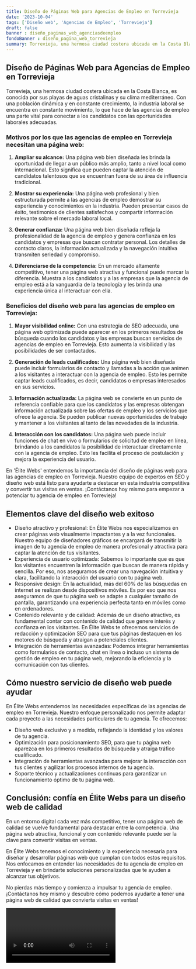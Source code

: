 ```yaml
---
title: Diseño de Páginas Web para Agencias de Empleo en Torrevieja
date: '2023-10-04'
tags: ['Diseño web', 'Agencias de Empleo', 'Torrevieja']
draft: false
banner : diseño_paginas_web_agenciasdeempleo
fondoBanner : diseño_pagina_web_torrevieja
summary: Torrevieja, una hermosa ciudad costera ubicada en la Costa Blanca, es conocida por sus playas de aguas cristalinas y su clima mediterráneo. Con una población dinámica y en constante crecimiento, la industria laboral se encuentra en constante movimiento, lo que hace de las agencias de empleo una parte vital para conectar a los candidatos con las oportunidades laborales adecuadas.
---
```


## Diseño de Páginas Web para Agencias de Empleo en Torrevieja

Torrevieja, una hermosa ciudad costera ubicada en la Costa Blanca, es conocida por sus playas de aguas cristalinas y su clima mediterráneo. Con una población dinámica y en constante crecimiento, la industria laboral se encuentra en constante movimiento, lo que hace de las agencias de empleo una parte vital para conectar a los candidatos con las oportunidades laborales adecuadas.

### Motivos por los que las agencias de empleo en Torrevieja necesitan una página web:

1. **Ampliar su alcance:** Una página web bien diseñada les brinda la oportunidad de llegar a un público más amplio, tanto a nivel local como internacional. Esto significa que pueden captar la atención de candidatos talentosos que se encuentran fuera de su área de influencia tradicional.

2. **Mostrar su experiencia:** Una página web profesional y bien estructurada permite a las agencias de empleo demostrar su experiencia y conocimientos en la industria. Pueden presentar casos de éxito, testimonios de clientes satisfechos y compartir información relevante sobre el mercado laboral local.

3. **Generar confianza:** Una página web bien diseñada refleja la profesionalidad de la agencia de empleo y genera confianza en los candidatos y empresas que buscan contratar personal. Los detalles de contacto claros, la información actualizada y la navegación intuitiva transmiten seriedad y compromiso.

4. **Diferenciarse de la competencia:** En un mercado altamente competitivo, tener una página web atractiva y funcional puede marcar la diferencia. Muestra a los candidatos y a las empresas que la agencia de empleo está a la vanguardia de la tecnología y les brinda una experiencia única al interactuar con ella.

### Beneficios del diseño web para las agencias de empleo en Torrevieja:

1. **Mayor visibilidad online:** Con una estrategia de SEO adecuada, una página web optimizada puede aparecer en los primeros resultados de búsqueda cuando los candidatos y las empresas buscan servicios de agencias de empleo en Torrevieja. Esto aumenta la visibilidad y las posibilidades de ser contactados.

2. **Generación de leads cualificados:** Una página web bien diseñada puede incluir formularios de contacto y llamadas a la acción que animen a los visitantes a interactuar con la agencia de empleo. Esto les permite captar leads cualificados, es decir, candidatos o empresas interesados en sus servicios.

3. **Información actualizada:** La página web se convierte en un punto de referencia confiable para que los candidatos y las empresas obtengan información actualizada sobre las ofertas de empleo y los servicios que ofrece la agencia. Se pueden publicar nuevas oportunidades de trabajo y mantener a los visitantes al tanto de las novedades de la industria.

4. **Interacción con los candidatos:** Una página web puede incluir funciones de chat en vivo o formularios de solicitud de empleo en línea, brindando a los candidatos la posibilidad de interactuar directamente con la agencia de empleo. Esto les facilita el proceso de postulación y mejora la experiencia del usuario.

En 'Élite Webs' entendemos la importancia del diseño de páginas web para las agencias de empleo en Torrevieja. Nuestro equipo de expertos en SEO y diseño web está listo para ayudarte a destacar en esta industria competitiva y convertir tus visitas en ventas. ¡Contáctanos hoy mismo para empezar a potenciar tu agencia de empleo en Torrevieja!

<GifSeo />

<Cta />

## Elementos clave del diseño web exitoso

- Diseño atractivo y profesional: En Élite Webs nos especializamos en crear páginas web visualmente impactantes y a la vez funcionales. Nuestro equipo de diseñadores gráficos se encargará de transmitir la imagen de tu agencia de empleo de manera profesional y atractiva para captar la atención de tus visitantes.
- Experiencia de usuario optimizada: Sabemos lo importante que es que los visitantes encuentren la información que buscan de manera rápida y sencilla. Por eso, nos aseguramos de crear una navegación intuitiva y clara, facilitando la interacción del usuario con tu página web.
- Responsive design: En la actualidad, más del 60% de las búsquedas en internet se realizan desde dispositivos móviles. Es por eso que nos aseguramos de que tu página web se adapte a cualquier tamaño de pantalla, garantizando una experiencia perfecta tanto en móviles como en ordenadores.
- Contenido relevante y de calidad: Además de un diseño atractivo, es fundamental contar con contenido de calidad que genere interés y confianza en los visitantes. En Élite Webs te ofrecemos servicios de redacción y optimización SEO para que tus páginas destaquen en los motores de búsqueda y atraigan a potenciales clientes.
- Integración de herramientas avanzadas: Podemos integrar herramientas como formularios de contacto, chat en línea o incluso un sistema de gestión de empleo en tu página web, mejorando la eficiencia y la comunicación con tus clientes.

## Cómo nuestro servicio de diseño web puede ayudar

En Élite Webs entendemos las necesidades específicas de las agencias de empleo en Torrevieja. Nuestro enfoque personalizado nos permite adaptar cada proyecto a las necesidades particulares de tu agencia. Te ofrecemos:

- Diseño web exclusivo y a medida, reflejando la identidad y los valores de tu agencia.
- Optimización para posicionamiento SEO, para que tu página web aparezca en los primeros resultados de búsqueda y atraiga tráfico cualificado.
- Integración de herramientas avanzadas para mejorar la interacción con tus clientes y agilizar los procesos internos de tu agencia.
- Soporte técnico y actualizaciones continuas para garantizar un funcionamiento óptimo de tu página web.

## Conclusión: confía en Élite Webs para un diseño web de calidad

En un entorno digital cada vez más competitivo, tener una página web de calidad se vuelve fundamental para destacar entre la competencia. Una página web atractiva, funcional y con contenido relevante puede ser la clave para convertir visitas en ventas.

En Élite Webs tenemos el conocimiento y la experiencia necesaria para diseñar y desarrollar páginas web que cumplan con todos estos requisitos. Nos enfocamos en entender las necesidades de tu agencia de empleo en Torrevieja y en brindarte soluciones personalizadas que te ayuden a alcanzar tus objetivos.

No pierdas más tiempo y comienza a impulsar tu agencia de empleo. ¡Contáctanos hoy mismo y descubre cómo podemos ayudarte a tener una página web de calidad que convierta visitas en ventas!

<Video />

<CtaBot job='Agencias de Empleo' city='Torrevieja'/>

<Gmaps query='Torrevieja+españa+maps' />